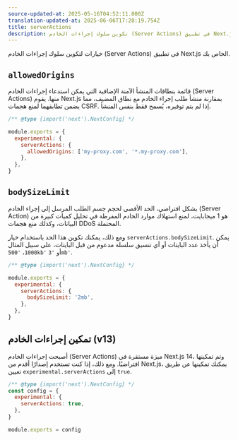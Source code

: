 ```yaml
---
source-updated-at: 2025-05-16T04:52:11.000Z
translation-updated-at: 2025-06-06T17:28:19.754Z
title: serverActions
description: تكوين سلوك إجراءات الخادم (Server Actions) في تطبيق Next.js الخاص بك.
---
```


خيارات لتكوين سلوك إجراءات الخادم (Server Actions) في تطبيق Next.js الخاص بك.

## `allowedOrigins`

قائمة بنطاقات المنشأ الآمنة الإضافية التي يمكن استدعاء إجراءات الخادم (Server Actions) منها. يقوم Next.js بمقارنة منشأ طلب إجراء الخادم مع نطاق المضيف، مما يضمن تطابقهما لمنع هجمات CSRF. إذا لم يتم توفيره، يُسمح فقط بنفس المنشأ.

```js filename="next.config.js"
/** @type {import('next').NextConfig} */

module.exports = {
  experimental: {
    serverActions: {
      allowedOrigins: ['my-proxy.com', '*.my-proxy.com'],
    },
  },
}
```

## `bodySizeLimit`

بشكل افتراضي، الحد الأقصى لحجم جسم الطلب المرسل إلى إجراء الخادم (Server Action) هو 1 ميجابايت، لمنع استهلاك موارد الخادم المفرطة في تحليل كميات كبيرة من البيانات، وكذلك منع هجمات DDoS المحتملة.

ومع ذلك، يمكنك تكوين هذا الحد باستخدام خيار `serverActions.bodySizeLimit`. يمكن أن يأخذ عدد البايتات أو أي تنسيق سلسلة مدعوم من قبل البايتات، على سبيل المثال `1000`، `'500kb'` أو `'3mb'`.

```js filename="next.config.js"
/** @type {import('next').NextConfig} */

module.exports = {
  experimental: {
    serverActions: {
      bodySizeLimit: '2mb',
    },
  },
}
```

## تمكين إجراءات الخادم (v13)

أصبحت إجراءات الخادم (Server Actions) ميزة مستقرة في Next.js 14، وتم تمكينها افتراضيًا. ومع ذلك، إذا كنت تستخدم إصدارًا أقدم من Next.js، يمكنك تمكينها عن طريق تعيين `experimental.serverActions` إلى `true`.

```js filename="next.config.js"
/** @type {import('next').NextConfig} */
const config = {
  experimental: {
    serverActions: true,
  },
}

module.exports = config
```